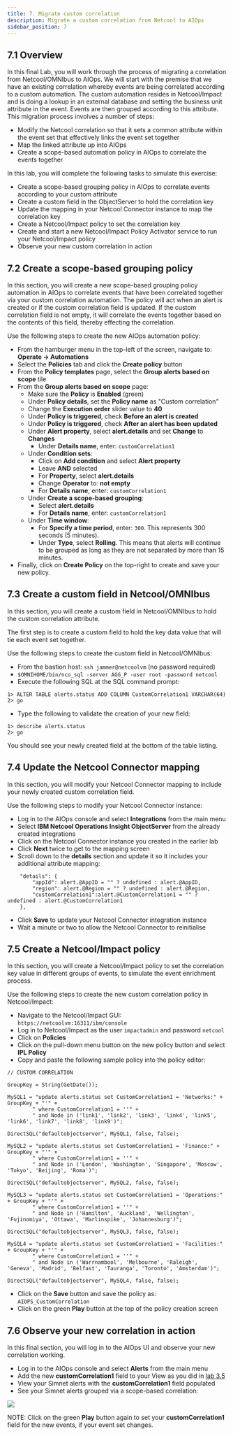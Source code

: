 ```yaml
---
title: 7. Migrate custom correlation
description: Migrate a custom correlation from Netcool to AIOps
sidebar_position: 7
---
```


## 7.1 Overview

In this final Lab, you will work through the process of migrating a correlation from Netcool/OMNIbus to AIOps. We will start with the premise that we have an existing correlation whereby events are being correlated according to a custom automation. The custom automation resides in Netcool/Impact and is doing a lookup in an external database and setting the business unit attribute in the event. Events are then grouped according to this attribute. This migration process involves a number of steps:

- Modify the Netcool correlation so that it sets a common attribute within the event set that effectively links the event set together
- Map the linked attribute up into AIOps
- Create a scope-based automation policy in AIOps to correlate the events together

In this lab, you will complete the following tasks to simulate this exercise:

- Create a scope-based grouping policy in AIOps to correlate events according to your custom attribute
- Create a custom field in the ObjectServer to hold the correlation key
- Update the mapping in your Netcool Connector instance to map the correlation key
- Create a Netcool/Impact policy to set the correlation key
- Create and start a new Netcool/Impact Policy Activator service to run your Netcool/Impact policy
- Observe your new custom correlation in action

## 7.2 Create a scope-based grouping policy

In this section, you will create a new scope-based grouping policy automation in AIOps to correlate events that have been correlated together via your custom correlation automation. The policy will act when an alert is created or if the custom correlation field is updated. If the custom correlation field is not empty, it will correlate the events together based on the contents of this field, thereby effecting the correlation.
 
Use the following steps to create the new AIOps automation policy:

- From the hamburger menu in the top-left of the screen, navigate to: **Operate → Automations**
- Select the **Policies** tab and click the **Create policy** button
- From the **Policy templates** page, select the **Group alerts based on scope** tile
- From the **Group alerts based on scope** page:
  - Make sure the **Policy** is **Enabled** (green)
  - Under **Policy details**, set the **Policy name** as "Custom correlation"
  - Change the **Execution order** slider value to **40**
  - Under **Policy is triggered**, check **Before an alert is created**
  - Under **Policy is triggered**, check **After an alert has been updated**
  - Under **Alert property**, select **alert.details** and set **Change** to **Changes**
    - Under **Details name**, enter: `customCorrelation1`
  - Under **Condition sets**:
    - Click on **Add condition** and select **Alert property**
    - Leave **AND** selected
    - For **Property**, select **alert.details**
    - Change **Operator** to: **not empty**
    - For **Details name**, enter: `customCorrelation1`
  - Under **Create a scope-based grouping**:
    - Select **alert.details**
    - For **Details name**, enter: `customCorrelation1`
  - Under **Time window**:
    - For **Specify a time period**, enter: `300`. This represents 300 seconds (5 minutes).
    - Under **Type**, select **Rolling**. This means that alerts will continue to be grouped as long as they are not separated by more than 15 minutes.
- Finally, click on **Create Policy** on the top-right to create and save your new policy.

## 7.3 Create a custom field in Netcool/OMNIbus

In this section, you will create a custom field in Netcool/OMNIbus to hold the custom correlation attribute.

The first step is to create a custom field to hold the key data value that will tie each event set together.

Use the following steps to create the custom field in Netcool/OMNIbus:

- From the bastion host: `ssh jammer@netcoolvm` (no password required)
- `$OMNIHOME/bin/nco_sql -server AGG_P -user root -password netcool`
- Execute the following SQL at the SQL command prompt:
```
1> ALTER TABLE alerts.status ADD COLUMN CustomCorrelation1 VARCHAR(64)
2> go
```
- Type the following to validate the creation of your new field:
```
1> describe alerts.status
2> go
```
You should see your newly created field at the bottom of the table listing.

## 7.4 Update the Netcool Connector mapping

In this section, you will modify your Netcool Connector mapping to include your newly created custom correlation field.

Use the following steps to modify your Netcool Connector instance:

- Log in to the AIOps console and select **Integrations** from the main menu
- Select **IBM Netcool Operations Insight ObjectServer** from the already created integrations
- Click on the Netcool Connector instance you created in the earlier lab
- Click **Next** twice to get to the mapping screen
- Scroll down to the **details** section and update it so it includes your additional attribute mapping:
```
    "details": {
        "appId": alert.@AppID = "" ? undefined : alert.@AppID,
        "region": alert.@Region = "" ? undefined : alert.@Region,
        "customCorrelation1":alert.@CustomCorrelation1 = "" ? undefined : alert.@CustomCorrelation1
    },
```
- Click **Save** to update your Netcool Connector integration instance
- Wait a minute or two to allow the Netcool Connector to reinitialise

## 7.5 Create a Netcool/Impact policy

In this section, you will create a Netcool/Impact policy to set the correlation key value in different groups of events, to simulate the event enrichment process.

Use the following steps to create the new custom correlation policy in Netcool/Impact:

- Navigate to the Netcool/Impact GUI: `https://netcoolvm:16311/ibm/console`
- Log in to Netcool/Impact as the user `impactadmin` and password `netcool`
- Click on **Policies**
- Click on the pull-down menu button on the new policy button and select **IPL Policy**
- Copy and paste the following sample policy into the policy editor:
```
// CUSTOM CORRELATION

GroupKey = String(GetDate()); 

MySQL1 = "update alerts.status set CustomCorrelation1 = 'Networks:" + GroupKey + "'" +
        " where CustomCorrelation1 = ''" +
        " and Node in ('link1', 'link2', 'link3', 'link4', 'link5', 'link6', 'link7', 'link8', 'link9')";

DirectSQL("defaultobjectserver", MySQL1, false, false);
 
MySQL2 = "update alerts.status set CustomCorrelation1 = 'Finance:" + GroupKey + "'" +
        " where CustomCorrelation1 = ''" +
        " and Node in ('London', 'Washington', 'Singapore', 'Moscow', 'Tokyo', 'Beijing', 'Roma')";

DirectSQL("defaultobjectserver", MySQL2, false, false);
 
MySQL3 = "update alerts.status set CustomCorrelation1 = 'Operations:" + GroupKey + "'" +
        " where CustomCorrelation1 = ''" +
        " and Node in ('Hamilton', 'Auckland', 'Wellington', 'Fujinomiya', 'Ottawa', 'Marlinspike', 'Johannesburg')";

DirectSQL("defaultobjectserver", MySQL3, false, false);
 
MySQL4 = "update alerts.status set CustomCorrelation1 = 'Facilities:" + GroupKey + "'" +
        " where CustomCorrelation1 = ''" +
        " and Node in ('Warrnambool', 'Melbourne', 'Raleigh', 'Geneva', 'Madrid', 'Belfast', 'Tauranga', 'Toronto', 'Amsterdam')";

DirectSQL("defaultobjectserver", MySQL4, false, false);
```
- Click on the **Save** button and save the policy as: `AIOPS_CustomCorrelation`
- Click on the green **Play** button at the top of the policy creation screen

## 7.6 Observe your new correlation in action

In this final section, you will log in to the AIOps UI and observe your new correlation working.

- Log in to the AIOps console and select **Alerts** from the main menu
- Add the new **customCorrelation1** field to your View as you did in [lab 3.5](../3-netcool-connector/index.mdx)
- View your Simnet alerts with the **customCorrelation1** field populated
- See your Simnet alerts grouped via a scope-based correlation:

![](images/correlated_events.png)

NOTE: Click on the green **Play** button again to set your **customCorrelation1** field for the new events, if your event set changes.

